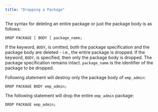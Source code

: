 ```yaml
---
title: "Dropping a Package"
---
```




The syntax for deleting an entire package or just the package body is as follows:

``` text
DROP PACKAGE [ BODY ] package_name;
```

If the keyword, `BODY`, is omitted, both the package specification and the package body are deleted - i.e., the entire package is dropped. If the keyword, `BODY`, is specified, then only the package body is dropped. The package specification remains intact. `package_name` is the identifier of the package to be dropped.

Following statement will destroy only the package body of `emp_admin`:

``` text
DROP PACKAGE BODY emp_admin;
```

The following statement will drop the entire `emp_admin` package:

``` text
DROP PACKAGE emp_admin;
```
